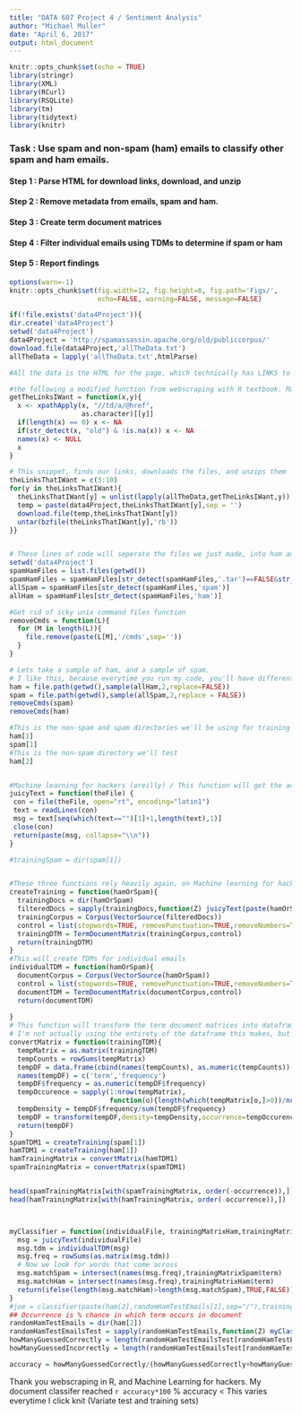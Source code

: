 ---
title: "DATA 607 Project 4 / Sentiment Analysis"
author: "Michael Muller"
date: "April 6, 2017"
output: html_document
---

```{r setup, include=FALSE}
knitr::opts_chunk$set(echo = TRUE)
library(stringr)
library(XML)
library(RCurl)
library(RSQLite)
library(tm)
library(tidytext)
library(knitr)
```


### Task : Use spam and non-spam (ham) emails to classify other spam and ham emails.
#### Step 1 : Parse HTML for download links, download, and unzip
#### Step 2 : Remove metadata from emails, spam and ham. 
#### Step 3 : Create term document matrices
#### Step 4 : Filter individual emails using TDMs to determine if spam or ham
#### Step 5 : Report findings
```{r}
options(warn=-1)
knitr::opts_chunk$set(fig.width=12, fig.height=8, fig.path='Figs/',
                      echo=FALSE, warning=FALSE, message=FALSE)

if(!file.exists('data4Project')){
dir.create('data4Project')
setwd('data4Project')
data4Project = 'http://spamassassin.apache.org/old/publiccorpus/'
download.file(data4Project,'allTheData.txt')
allTheData = lapply('allTheData.txt',htmlParse)

#All the data is the HTML for the page, which technically has LINKS to all the data, lets get those links

#the following a modified function from webscraping with R textbook. Made it iterative~ Cntrl + F "extractReviewLinks" in the textbook
getTheLinksIWant = function(x,y){
  x <- xpathApply(x, "//td/a/@href", 
                  as.character)[[y]] 
  if(length(x) == 0) x <- NA 
  if(str_detect(x, "old") & !is.na(x)) x <- NA 
  names(x) <- NULL
  x
}

# This snippet, finds our links, downloads the files, and unzips them
theLinksThatIWant = c(3:10)
for(y in theLinksThatIWant){
  theLinksThatIWant[y] = unlist(lapply(allTheData,getTheLinksIWant,y))
  temp = paste(data4Project,theLinksThatIWant[y],sep = '')
  download.file(temp,theLinksThatIWant[y])
  untar(bzfile(theLinksThatIWant[y],'rb'))
}}


# These lines of code will seperate the files we just made, into ham and spam.
setwd('data4Project')
spamHamFiles = list.files(getwd())
spamHamFiles = spamHamFiles[str_detect(spamHamFiles,'.tar')==FALSE&str_detect(spamHamFiles,'.txt')==FALSE]
allSpam = spamHamFiles[str_detect(spamHamFiles,'spam')]
allHam = spamHamFiles[str_detect(spamHamFiles,'ham')]

#Get rid of icky unix command files function
removeCmds = function(L){
  for (M in length(L)){
    file.remove(paste(L[M],'/cmds',sep=''))
  }
}

# Lets take a sample of ham, and a sample of spam.
# I like this, because everytime you run my code, you'll have different training sets and test sets.
ham = file.path(getwd(),sample(allHam,2,replace=FALSE))
spam = file.path(getwd(),sample(allSpam,2,replace = FALSE))
removeCmds(spam)
removeCmds(ham)

#This is the non-spam and spam directories we'll be using for training
ham[1]
spam[1]
#This is the non-spam directory we'll test
ham[2]


#Machine learning for hackers (oreilly) / This function will get the actual message from our emails, because they all start after the first newline.
juicyText = function(theFile) {
 con = file(theFile, open="rt", encoding="latin1")
 text = readLines(con)
 msg = text[seq(which(text=="")[1]+1,length(text),1)]
 close(con)
 return(paste(msg, collapse="\\n"))
}

#trainingSpam = dir(spam[1])


#These three functions rely heavily again, on Machine learning for hackers...It will create our training sets as DOCUMENT TERM MATRICES 
createTraining = function(hamOrSpam){
  trainingDocs = dir(hamOrSpam)
  filteredDocs = sapply(trainingDocs,function(Z) juicyText(paste(hamOrSpam,Z,sep="/")))
  trainingCorpus = Corpus(VectorSource(filteredDocs))
  control = list(stopwords=TRUE, removePunctuation=TRUE,removeNumbers=TRUE,minDocFreq=2)
  trainingDTM = TermDocumentMatrix(trainingCorpus,control)
  return(trainingDTM)
}
#This will create TDMs for individual emails
individualTDM = function(hamOrSpam){
  documentCorpus = Corpus(VectorSource(hamOrSpam))
  control = list(stopwords=TRUE, removePunctuation=TRUE,removeNumbers=TRUE,minDocFreq=2)
  documentTDM = TermDocumentMatrix(documentCorpus,control)
  return(documentTDM)
  
}
# This function will transform the term document matrices into dataframes that we can more easily manipulate. While putting in a frequency . 
# I'm not actually using the entirety of the dataframe this makes, but it certainely helped me understand what I'm looking at.
convertMatrix = function(trainingTDM){
  tempMatrix = as.matrix(trainingTDM)
  tempCounts = rowSums(tempMatrix)
  tempDF = data.frame(cbind(names(tempCounts), as.numeric(tempCounts)), stringsAsFactors = FALSE)
  names(tempDF) = c('term','frequency')
  tempDF$frequency = as.numeric(tempDF$frequency)
  tempOccurence = sapply(1:nrow(tempMatrix),
                         function(o){length(which(tempMatrix[o,]>0))/ncol(tempMatrix)})
  tempDensity = tempDF$frequency/sum(tempDF$frequency)
  tempDF = transform(tempDF,density=tempDensity,occurrence=tempOccurence)
  return(tempDF)
}
spamTDM1 = createTraining(spam[1])
hamTDM1 = createTraining(ham[1])
hamTrainingMatrix = convertMatrix(hamTDM1)
spamTrainingMatrix = convertMatrix(spamTDM1)


head(spamTrainingMatrix[with(spamTrainingMatrix, order(-occurrence)),])
head(hamTrainingMatrix[with(hamTrainingMatrix, order(-occurrence)),])



myClassifier = function(individualFile, trainingMatrixHam,trainingMatrixSpam){
  msg = juicyText(individualFile)
  msg.tdm = individualTDM(msg)
  msg.freq = rowSums(as.matrix(msg.tdm))
  # Now we look for words that come across
  msg.matchSpam = intersect(names(msg.freq),trainingMatrixSpam$term)
  msg.matchHam = intersect(names(msg.freq),trainingMatrixHam$term)
  return(ifelse(length(msg.matchHam)>length(msg.matchSpam),TRUE,FALSE))
}
#joe = classifier(paste(ham[2],randomHamTestEmails[1],sep="/"),trainingMatrix=spamTrainingMatrix)
## Occurrence is % chance in which term occurs in document
randomHamTestEmails = dir(ham[2])
randomHamTestEmailsTest = sapply(randomHamTestEmails,function(Z) myClassifier(paste(ham[2],Z,sep="/"), trainingMatrixHam=hamTrainingMatrix,trainingMatrixSpam = spamTrainingMatrix))
howManyGuessedCorrectly = length(randomHamTestEmailsTest[randomHamTestEmailsTest==TRUE])
howManyGuessedIncorrectly = length(randomHamTestEmailsTest[randomHamTestEmailsTest==FALSE])

accuracy = howManyGuessedCorrectly/(howManyGuessedCorrectly+howManyGuessedIncorrectly)
```

Thank you webscraping in R, and Machine Learning for hackers. My document classifer reached `r accuracy*100` % accuracy < This varies everytime I click knit (Variate test and training sets)




